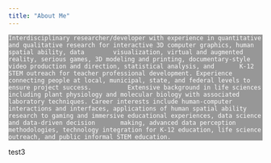 ```yaml
---
title: "About Me"
---
```

<head>
<style>
body {
    background-image: url("graphics/img/palms.jpg");
}

div.textbox {
  margin: 0px;
  background-color: #000000;
  border: none;
  opacity: 0.4;
  filter: alpha(opacity=40); /* For IE8 and earlier */
  color: #ffffff;
}

</style>
</head>

<div class="textbox">
    Interdisciplinary researcher/developer with experience in quantitative and qualitative research for interactive 3D computer graphics, human spatial ability, data        visualization, virtual and augmented reality, serious games, 3D modeling and printing, documentary-style video production and direction, statistical analysis, and       K-12 STEM outreach for teacher professional development. Experience connecting people at local, municipal, state, and federal levels to ensure project success.          Extensive background in life sciences including plant physiology and molecular biology with associated laboratory techniques. Career interests include human-computer     interactions and interfaces, applications of human spatial ability research to gaming and immersive educational experiences, data science and data-driven decision       making, advanced data perception methodologies, technology integration for K-12 education, life science outreach, and public informal STEM education.
</div>


test3


